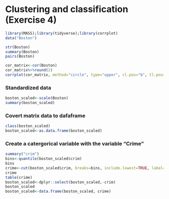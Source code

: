 # Clustering and classification (Exercise 4)

```r
library(MASS);library(tidyverse);library(corrplot)
data("Boston")

```

```r
str(Boston)
summary(Boston)
pairs(Boston)
```


```r
cor_matrix<-cor(Boston)
cor_matrix%>%round(2)
corrplot(cor_matrix, method="circle", type="upper", cl.pos="b", tl.pos="d", tl.cex=0.6)
```

### Standardized data
```r
boston_scaled<-scale(Boston)
summary(boston_scaled)

```
### Covert matrix data to dafaframe
```r
class(boston_scaled)
boston_scaled<-as.data.frame(boston_scaled)

```

### Create a catergorical variable with the variable "Crime" 
```r
summary("crim")
bins<-quantile(boston_scaled$crim)
bins
crime<-cut(boston_scaled$crim, breaks=bins, include.lowest=TRUE, label=c("low","med_low","med_high", "high"))
crime
table(crime)
boston_scaled<-dplyr::select(boston_scaled,-crim)
boston_scaled
boston_scaled<-data.frame(boston_scaled, crime)

```


